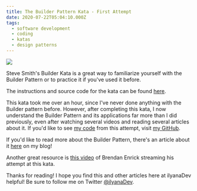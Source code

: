 ```yaml
---
title: The Builder Pattern Kata - First Attempt
date: 2020-07-22T05:04:10.000Z
tags:
  - software development
  - coding
  - katas
  - design patterns
---
```


![](builder-pattern-kata-1.png)

Steve Smith's Builder Kata is a great way to familiarize yourself with the Builder Pattern or to practice it if you've used it before.

The instructions and source code for the kata can be found [here](https://github.com/ardalis/BuilderTestSample).

This kata took me over an hour, since I've never done anything with the Builder pattern before. However, after completing this kata, I now understand the Builder Pattern and its applications far more than I did previously, even after watching several videos and reading several articles about it. If you'd like to see [my code](https://github.com/ilyanaDev/KataPractice/tree/master/BuilderPatternKata/2020-07-22) from this attempt, visit [my GitHub](https://github.com/ilyanaDev).

If you'd like to read more about the Builder Pattern, there's an article about it [here](https://ilyana.dev/blog/2020-07-21-builder-pattern/) on my blog!

Another great resource is [this video](https://www.youtube.com/watch?v=0FYthBodusg) of Brendan Enrick streaming his attempt at this kata.

Thanks for reading! I hope you find this and other articles here at ilyanaDev helpful! Be sure to follow me on Twitter [@ilyanaDev](https://twitter.com/ilyanaDev).
